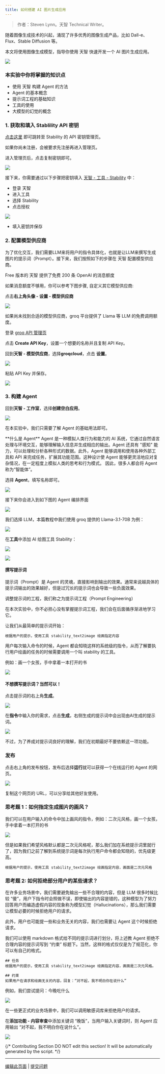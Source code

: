 ```yaml
---
title: 如何搭建 AI 图片生成应用
---
```


> 作者：Steven Lynn。天智 Technical Writer。

随着图像生成技术的兴起，涌现了许多优秀的图像生成产品，比如 Dall-e、Flux、Stable Diffusion 等。

本文将使用图像生成模型，指导你使用 天智 快速开发一个 AI 图片生成应用。

![](https://assets-docs.dify.ai/dify-enterprise-mintlify/zh_CN/workshop/basic/05ff829cf382e82c9ece2676032d2383.png)

### 本实验中你将掌握的知识点

* 使用 天智 构建 Agent 的方法
* Agent 的基本概念
* 提示词工程的基础知识
* 工具的使用
* 大模型的幻觉的概念

### 1. 获取和填入 Stablility API 密钥

[点击这里](https://platform.stability.ai/account/keys) 即可跳转至 Stability 的 API 密钥管理页。

如果你尚未注册，会被要求先注册再进入管理页。

进入管理页后，点击复制密钥即可。

![](https://assets-docs.dify.ai/dify-enterprise-mintlify/zh_CN/workshop/basic/f73d82756bdf93c8863ac0b1f55fa5af.png)

接下来，你需要通过以下步骤把密钥填入 [天智 - 工具 - Stability](https://cloud.dify.ai/tools) 中：

* 登录 天智
* 进入工具
* 选择 Stability
* 点击授权

![](https://assets-docs.dify.ai/dify-enterprise-mintlify/zh_CN/workshop/basic/c943c374a89b5ba08683f0eb6c501664.png)

* 填入密钥并保存

### 2. 配置模型供应商

为了优化交互，我们需要LLM来将用户的指令具体化，也就是让LLM来撰写生成图片的提示词（Prompt）。接下来，我们按照如下的步骤在 天智 配置模型供应商。

Free 版本的 天智 提供了免费 200 条 OpenAI 的消息额度

如果消息额度不够用，你可以参考下图步骤, 自定义其它模型供应商:

点击**右上角头像 - 设置 - 模型供应商**

![](https://assets-docs.dify.ai/dify-enterprise-mintlify/zh_CN/workshop/basic/52f3f299b05ff94ee0421604dd810e35.png)

如果尚未找到合适的模型供应商，groq 平台提供了 Llama 等 LLM 的免费调用额度。

登录 [groq API 管理页](https://console.groq.com/keys)

点击 **Create API Key**，设置一个想要的名称并且复制 API Key。

回到**天智 - 模型供应商**，选择**groqcloud**，点击 **设置**。

![](https://assets-docs.dify.ai/dify-enterprise-mintlify/zh_CN/workshop/basic/1c4f0a7081fc6f5644203baf2f703b49.png)

粘贴 API Key 并保存。

![](https://assets-docs.dify.ai/dify-enterprise-mintlify/zh_CN/workshop/basic/0a0593676651be79b9b322c48938f042.png)

### 3. 构建 Agent

回到**天智 - 工作室**，选择**创建空白应用**。

![](https://assets-docs.dify.ai/dify-enterprise-mintlify/zh_CN/workshop/basic/494bd8427dce548ce56b5b1cd52bffbd.png)

在本实验中，我们只需要了解 Agent 的基础用法即可。

<Info>
**什么是 Agent**
Agent 是一种模拟人类行为和能力的 AI 系统，它通过自然语言处理与环境交互，能够理解输入信息并生成相应的输出。Agent 还具有 "感知" 能力，可以处理和分析各种形式的数据。此外，Agent 能够调用和使用各种外部工具和 API 来完成任务，扩展其功能范围。这种设计使 Agent 能够更灵活地应对复杂情况，在一定程度上模拟人类的思考和行为模式。
因此，很多人都会将 Agent 称为“智能体”。
</Info>

选择 **Agent**，填写名称即可。

![](https://assets-docs.dify.ai/dify-enterprise-mintlify/zh_CN/workshop/basic/c428f040fe117670abbc0e268227fcc9.png)

接下来你会进入到如下图的 Agent 编排界面

![](https://assets-docs.dify.ai/dify-enterprise-mintlify/zh_CN/workshop/basic/c24024b10f76b5a2bf416c9411f3cc55.png)

我们选择 LLM，本篇教程中我们使用 groq 提供的 Llama-3.1-70B 为例：

![](https://assets-docs.dify.ai/dify-enterprise-mintlify/zh_CN/workshop/basic/5f6c6837cbee213d8adbc71ce41467c2.png)

在**工具**中添加 AI 绘图工具 Stability：

![](https://assets-docs.dify.ai/dify-enterprise-mintlify/zh_CN/workshop/basic/c963eb9ae55b035631f32ebd6ad23f4b.png)

![](https://assets-docs.dify.ai/dify-enterprise-mintlify/zh_CN/workshop/basic/20f37184597aac61463297cae9485055.png)

#### 撰写提示词

提示词（Prompt）是 Agent 的灵魂，直接影响到输出的效果。通常来说越具体的提示词输出的效果越好，但是过冗长的提示词也会导致一些负面效果。

调整提示词的工程，我们称之为提示词工程（Prompt Engineering）

在本次实验中，你不必担心没有掌握提示词工程，我们会在后面循序渐进地学习它。

让我们从最简单的提示词开始：

```
根据用户的提示，使用工具 stability_text2image 绘画指定内容
```

用户每次输入命令的时候，Agent 都会知晓这样的系统级的指令，从而了解要执行用户绘画的任务的时候需要调用一个叫 stability 的工具。

例如：画一个女孩，手中拿着一本打开的书

![](https://assets-docs.dify.ai/dify-enterprise-mintlify/zh_CN/workshop/basic/5a1742b0580a960bfc476651720662c4.png)

#### 不想撰写提示词？当然可以！

点击提示词的右上角**生成**。

![](https://assets-docs.dify.ai/dify-enterprise-mintlify/zh_CN/workshop/basic/145ce8b15faff3b116ecc48086a12dcb.png)

在**指令**中输入你的需求，点击**生成**，右侧生成的提示词中会出现由AI生成的提示词。

![](https://assets-docs.dify.ai/dify-enterprise-mintlify/zh_CN/workshop/basic/efcb66dc935f5d5d954c936847af2496.png)

不过，为了养成对提示词良好的理解，我们在初期最好不要依赖这一项功能。

### 发布

点击右上角的发布按钮，发布后选择**运行**就可以获得一个在线运行的 Agent 的网页。

![](https://assets-docs.dify.ai/dify-enterprise-mintlify/zh_CN/workshop/basic/bd178b3530f90400a1eeb0ca824ccbd2.png)

复制这个网页的 URL，可以分享给其他好友使用。

### 思考题 1：如何指定生成图片的画风？

我们可以在用户输入的命令中加上画风的指令，例如：二次元风格，画一个女孩，手中拿着一本打开的书

![](https://assets-docs.dify.ai/dify-enterprise-mintlify/zh_CN/workshop/basic/ebed02c8f6643427f0ba83e63c9fcaa8.png)

但是如果我们希望风格默认都是二次元风格呢，那么我们加在系统提示词里就行了，因为我们之前了解到系统提示词是每次执行用户命令都会知晓的，优先级更高。

```
根据用户的提示，使用工具 stability_text2image 绘画指定内容，画面是二次元风格
```

### 思考题 2: 如何拒绝部分用户的某些请求？

在许多业务场景中，我们需要避免输出一些不合理的内容，但是 LLM 很多时候比较 “傻”，用户下指令时会照做不误，即使输出的内容是错的，这种模型为了努力回答用户而编造虚假内容的现象称为模型幻觉（Hallucinations），那么我们需要让模型必要的时候拒绝用户的请求。

此外，用户也可能提一些和业务无关的内容，我们也需要让 Agent 这个时候拒绝请求。

我们可以使用 markdown 格式给不同的提示词进行划分，将上述教 Agent 拒绝不合理内容的提示词写到 “约束” 标题下。当然，这样的格式仅仅是为了规范化，你可以有自己的格式。

```
## 任务
根据用户的提示，使用工具 stability_text2image 绘画指定内容，画面是二次元风格。

## 约束
如果用户在请求和绘画无关的内容，回复：“对不起，我不明白你在说什么”
```

例如，我们尝试提问：今晚吃什么

![](https://assets-docs.dify.ai/dify-enterprise-mintlify/zh_CN/workshop/basic/ad342ddc00acc1aa0ad81f335e32a625.png)

在一些更正式的业务场景中，我们可以调用敏感词库来拒绝用户的请求。

在**添加功能 - 内容审查**中添加关键词 “晚饭”，当用户输入关键词时，则 Agent 应用输出 “对不起，我不明白你在说什么”。

![](https://assets-docs.dify.ai/dify-enterprise-mintlify/zh_CN/workshop/basic/e9d6e1a7f3a13c88dc98eef89f221949.png)

{/*
Contributing Section
DO NOT edit this section!
It will be automatically generated by the script.
*/}

---

[编辑此页面](https://github.com/langgenius/dify-docs/edit/main/zh-hans/workshop/basic/build-ai-image-generation-app.mdx) | [提交问题](https://github.com/langgenius/dify-docs/issues/new?template=docs.yml)

